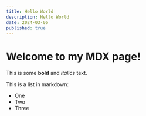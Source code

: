```yaml
---
title: Hello World
description: Hello World
date: 2024-03-06
published: true
---
```



# Welcome to my MDX page!
 
This is some **bold** and _italics_ text.
 
This is a list in markdown:
 
- One
- Two
- Three